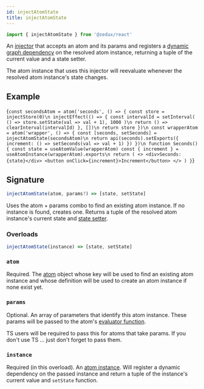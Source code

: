 ```yaml
---
id: injectAtomState
title: injectAtomState
---
```



```ts
import { injectAtomState } from '@zedux/react'
```

An [injector](../glossary#injector) that accepts an atom and its params and registers a [dynamic graph dependency](../glossary#dynamic-graph-dependency) on the resolved atom instance, returning a tuple of the current value and a state setter.

The atom instance that uses this injector will reevaluate whenever the resolved atom instance's state changes.

## Example

<LiveEditor resultVar="Seconds">{`
const secondsAtom = atom('seconds', () => {
  const store = injectStore(0)\n
  injectEffect(() => {
    const intervalId = setInterval(
      () => store.setState(val => val + 1),
      1000
    )\n
    return () => clearInterval(intervalId)
  }, [])\n
  return store
})\n
const wrapperAtom = atom('wrapper', () => {
  const [seconds, setSeconds] = injectAtomState(secondsAtom)\n
  return api(seconds).setExports({
    increment: () => setSeconds(val => val + 1)
  })
})\n
function Seconds() {
  const state = useAtomValue(wrapperAtom)
  const { increment } = useAtomInstance(wrapperAtom).exports\n
  return (
    <>
      <div>Seconds: {state}</div>
      <button onClick={increment}>Increment</button>
    </>
  )
}
`}</LiveEditor>

## Signature

```ts
injectAtomState(atom, params?) => [state, setState]
```

Uses the atom + params combo to find an existing atom instance. If no instance is found, creates one. Returns a tuple of the resolved atom instance's current state and [state setter](../classes/AtomInstance#setstate).

### Overloads

```ts
injectAtomState(instance) => [state, setState]
```

### `atom`

Required. The [atom](Atom) object whose key will be used to find an existing atom instance and whose definition will be used to create an atom instance if none exist yet.

### `params`

Optional. An array of parameters that identify this atom instance. These params will be passed to the atom's [evaluator function](../glossary#evaluator).

TS users will be required to pass this for atoms that take params. If you don't use TS ... just don't forget to pass them.

### `instance`

Required (in this overload). An [atom instance](../classes/AtomInstance). Will register a dynamic dependency on the passed instance and return a tuple of the instance's current value and `setState` function.
